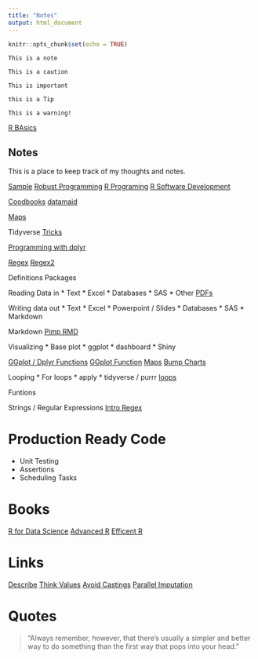 ```yaml
---
title: "Notes"
output: html_document
---
```


```r
knitr::opts_chunk$set(echo = TRUE)
```

```block
This is a note
```

```block
This is a caution
```

```block2
This is important
```


```block2
this is a Tip
```

```block2
This is a warning!
```

[R BAsics](http://r-statistics.co/R-Tutorial.html)

## Notes

This is a place to keep track of my thoughts and notes.

[Sample](https://privefl.github.io/advr38book/introduction.html#prerequisites)
[Robust Programming](https://github.com/lgatto/2016-02-25-adv-programming-EMBL)
[R Programing](https://bookdown.org/rdpeng/rprogdatascience/)
[R Software Development](https://bookdown.org/rdpeng/RProgDA/)


[Coodbooks](https://www.r-bloggers.com/generating-codebooks-in-r/)
[datamaid](http://sandsynligvis.dk/articles/17/datamaid.html)


[Maps](https://geocompr.robinlovelace.net/)

Tidyverse
[Tricks](http://www.brodrigues.co/blog/2017-06-19-dplyr-0-70-tutorial/)



[Programming with dplyr](https://www.r-bloggers.com/programming-with-dplyr-by-using-dplyr/)

[Regex](https://www.r-bloggers.com/regular-expressions-every-r-programmer-should-know/)
[Regex2](https://blog.jumpingrivers.com/posts/2018/top_regular_expressions_r_stringr/)





Definitions
Packages 

Reading Data in
*    Text
*    Excel
*    Databases
*    SAS
*    Other
[PDFs](https://itsalocke.com/blog/working-with-pdfs---scraping-the-pass-budget/)

Writing data out
*   Text
*   Excel
*   Powerpoint / Slides
*   Databases
*   SAS
*   Markdown

Markdown
[Pimp RMD](https://www.r-bloggers.com/performance-avoid-coercing-indices-to-doubles/)

Visualizing
*   Base plot
*   ggplot
*   dashboard
*   Shiny 

[GGplot / Dplyr Functions](https://www.r-bloggers.com/writing-functions-for-dplyr-and-ggplot2-april-2-2018/)
[GGplot Function](https://www.r-bloggers.com/writing-better-r-functions-part-three-april-13-2018/)
[Maps](https://moderndata.plot.ly/visualizing-geo-spatial-data-with-sf-and-plotly/)
[Bump Charts](https://dominikkoch.github.io/Bump-Chart/)


Looping
*    For loops
*    apply
*    tidyverse / purrr
[loops](https://www.r-exercises.com/2018/03/30/loops-in-r-exercises/)

Funtions

Strings / Regular Expressions
[Intro Regex](https://blog.jumpingrivers.com/posts/2018/top_regular_expressions_r_stringr/)



# Production Ready Code

*    Unit Testing
*    Assertions
*    Scheduling Tasks


# Books
[R for Data Science](http://r4ds.had.co.nz)
[Advanced R](http://adv-r.had.co.nz/Vocabulary.html)
[Efficent R](https://bookdown.org/csgillespie/efficientR/)


# Links
[Describe](http://www.brodrigues.co/blog/2018-04-10-brotools_describe/)
[Think Values](http://www.win-vector.com/blog/2018/04/r-tip-think-in-terms-of-values/)
[Avoid Castings](https://www.r-bloggers.com/performance-avoid-coercing-indices-to-doubles/)
[Parallel Imputation](https://www.r-bloggers.com/imputing-missing-values-in-parallel-using-furrr/)

# Quotes
 
> "Always remember, however, that there’s usually a simpler and better way to do something than the first way that pops into your head."
